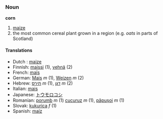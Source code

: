 ===Noun===
'''corn'''

#[[maize]]
#the most common cereal plant grown in a region (e.g. ''oats'' in parts of Scotland)
<!-- add here other meanings -->

====Translations====
*Dutch :  [[Wikipedia:nl:maize|maize]]
*Finnish: [[maissi]] (1), [[vehnä]] (2)
*French: [[Wikipédia:fr:maïs|maïs]]
*German: [[Wikpedia:de:Mais|Mais]] ''m'' (1), [[Weizen]] ''m'' (2)
*Hebrew: [[תירס]] ''m'' (1), [[דגן]] ''m'' (2)
*Italian: [[Wikipedia:it:mais|mais]]
*Japanese: [[Wikipedia:ja:トウモロコシ|トウモロコシ]]
*Romanian: [[porumb]] ''m'' (1) [[cucuruz]] ''m'' (1), [[păpuşoi]] ''m'' (1)
*Slovak: [[kukurica#Slovak|kukurica]] ''f'' (1)
*Spanish: [[Wikipedia:es:maíz|maíz]]